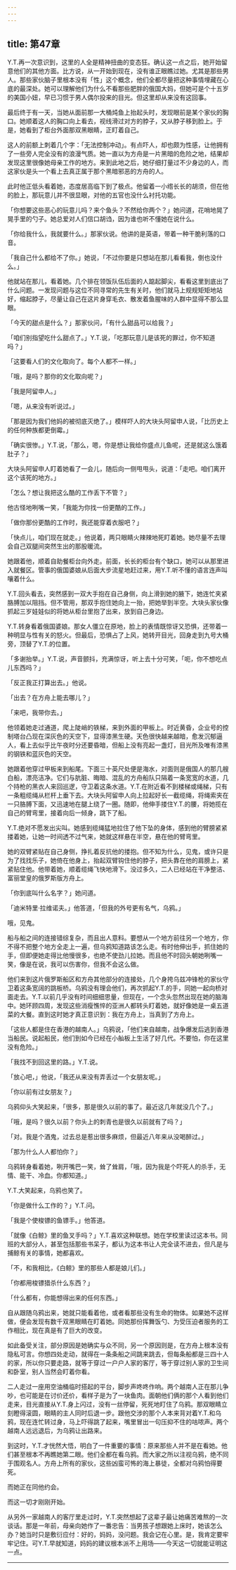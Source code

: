 ```yaml
---
---
---
```

title: 第47章
---

Y.T.再一次意识到，这里的人全是精神扭曲的变态狂。确认这一点之后，她开始留意他们的其他方面。比方说，从一开始到现在，没有谁正眼瞧过她。尤其是那些男人。那些家伙脑子里根本没有「性」这个概念，他们全都尽量把这种事情埋藏在心底的最深处。她可以理解他们为什么不看那些肥胖的俄国大妈，但她可是个十五岁的美国小妞，早已习惯于男人偶尔投来的目光。但这里却从来没有这回事。

最后终于有一天，当她从面前那一大桶炖鱼上抬起头时，发现眼前是某个家伙的胸口。她顺着这人的胸口向上看去，视线滑过对方的脖子，又从脖子移到脸上。于是，她看到了柜台外面那双黑眼睛，正盯着自己。

这人的前额上刺着几个字：「无法控制冲动」。有点吓人，却也颇为性感，让他拥有了一些旁人完全没有的浪漫气质。她一直以为方舟是一片黑暗的危险之地，结果却发现这里很像她母亲工作的地方。来到此地之后，她仔细打量过不少身边的人，而这家伙是头一个看上去真正属于那个黑暗邪恶的方舟的人。

此时他正低头看着她，态度居高临下到了极点。他留着一小绺长长的胡须，但在他的脸上，那玩意儿并不很显眼，对他的五官也没什么衬托功能。

「你想要这些恶心的玩意儿吗？来个鱼头？不然给你两个？」她问道，花哨地晃了晃手里的勺子。她总爱对人们信口胡诌，因为谁也听不懂她在说什么。

「你给我什么，我就要什么。」那家伙说。他讲的是英语，带着一种干脆利落的口音。

「我自己什么都给不了你。」她说，「不过你要是只想站在那儿看看我，倒也没什么。」

他就站在那儿，看着她。几个排在领饭队伍后面的人踮起脚尖，看看这里到底出了什么问题。一发现问题与这位不同寻常的先生有关时，他们就马上规规矩矩地站好，缩起脖子，尽量让自己在这片身穿毛衣、散发着鱼腥味的人群中显得不那么显眼。

「今天的甜点是什么？」那家伙问，「有什么甜品可以给我？」

「咱们别指望吃什么甜点了。」Y.T.说，「吃那玩意儿是该死的罪过，你不知道吗？」

「这要看人们的文化取向了。每个人都不一样。」

「哦，是吗？那你的文化取向呢？」

「我是阿留申人。」

「嗯，从来没有听说过。」

「那是因为我们他妈的被彻底灭绝了。」模样吓人的大块头阿留申人说，「比历史上的任何种族都更倒霉。」

「确实很惨。」Y.T.说，「那么，嗯，你是想让我给你盛点儿鱼呢，还是就这么饿着肚子？」

大块头阿留申人盯着她看了一会儿，随后向一侧甩甩头，说道：「走吧。咱们离开这个该死的地方。」

「怎么？想让我把这么酷的工作丢下不管？」

他古怪地咧嘴一笑，「我能为你找一份更酷的工作。」

「做你那份更酷的工作时，我还能穿着衣服吧？」

「快点儿，咱们现在就走。」他说着，两只眼睛火辣辣地死盯着她。她尽量不去理会自己双腿间突然生出的那股暖流。

她跟着他，顺着自助餐柜台向外走。前面，长长的柜台有个缺口，她可以从那里进入就餐区。管事的俄国婆娘从后面大步流星地赶过来，用Y.T.听不懂的语言连声叫嚷着什么。

Y.T.回头看去，突然感到一双大手抱在自己身侧，向上滑到她的腋下，她连忙夹紧胳膊加以阻挡。但不管用，那双手抱住她向上一抬，把她举到半空。大块头家伙像抓起三岁娃娃似的将她从柜台里抱了出来，放到自己身边。

Y.T.转身看着俄国婆娘。那女人僵立在原地，脸上的表情既惊讶又恐惧，还带着一种明显与性有关的怒火。但最后，恐惧占了上风，她转开目光，回身走到九号大桶旁，顶替了Y.T.的位置。

「多谢抬举。」Y.T.说，声音颤抖，充满惊讶，听上去十分可笑，「呃，你不想吃点儿东西吗？」

「反正我正打算出去。」他说。

「出去？在方舟上能去哪儿？」

「来吧，我带你去。」

他领着她走过通道，爬上陡峭的铁梯，来到外面的甲板上。时近黄昏，企业号的控制塔台凸现在深灰色的天空下，显得漆黑生硬。天色很快越来越暗，愈发沉郁逼人，看上去似乎比午夜时分还要昏暗，但船上没有亮起一盏灯，目光所及唯有漆黑的钢铁和蓝灰色的天空。

她跟着他穿过甲板来到船尾。下面三十英尺处便是海水，对面则是俄国人的那几艘白船，漂亮洁净。它们与肮脏、晦暗、混乱的方舟船队只隔着一条宽宽的水道，几个持枪的黑衣人来回巡逻，守卫着这条水道。Y.T.在附近看不到楼梯或绳梯，只有一条粗缆绳从栏杆上垂下去。大块头阿留申人向上拉起好长一截缆绳，将绳索夹在一只胳膊下面，又迅速地在腿上绕了一圈。随即，他伸手搂住Y.T.的腰，将她揽在自己的臂弯里，接着向后一倾身，跳下了船。

Y.T.绝对不愿发出尖叫。她感到缆绳猛地拉住了他下坠的身体，感到他的臂膀紧紧搂着她，让她一时间透不过气来，她就这样悬在半空，悬在他的臂弯里。

她的双臂紧贴在自己身侧，挣扎着反抗他的搂抱。但不知为什么，见鬼，或许只是为了找找乐子，她倚在他身上，抬起双臂钩住他的脖子，把头靠在他的肩膀上，紧紧贴住他。他带着她，顺着缆绳飞快地滑下。没过多久，二人已经站在干净整洁、富丽堂皇的俄罗斯版方舟上。

「你到底叫什么名字？」她问道。

「迪米特里·拉维诺夫。」他答道，「但我的外号更有名气，乌鸦。」

哦，见鬼。

船与船之间的连接错综复杂，而且出人意料。要想从一个地方前往另一个地方，你不得不把整个地方全走上一遍，但乌鸦知道路该怎么走。有时他伸出手，抓住她的手，但即便她走得比他慢很多，也绝不使劲儿拉她。而且他不时回头朝她咧嘴一笑，像是在说，我可以伤害你，但我不会这么做。

他们来到这片俄罗斯船区和方舟其他部分的连接处，几个身挎乌兹冲锋枪的家伙守卫着这条宽阔的跳板桥。乌鸦没有理会他们，再次抓起Y.T.的手，同她一起向桥对面走去。Y.T.以前几乎没有时间细细思量，但现在，一个念头忽然出现在她的脑海中。她环顾四周，发现这些消瘦憔悴的亚洲人都转头盯着她，就好像她是一桌五道菜的大餐。直到这时她才真正意识到：我在方舟上，当真到了方舟上。

「这些人都是住在香港的越南人。」乌鸦说，「他们来自越南，战争爆发后逃到香港当船民。说起船民，他们到如今已经在小舢板上生活了好几代。不要怕，你在这里没有危险。」

「我找不到回这里的路。」Y.T.说。

「放心吧，」他说，「我还从来没有弄丢过一个女朋友呢。」

「你以前有过女朋友？」

乌鸦仰头大笑起来，「很多，那是很久以前的事了。最近这几年就没几个了。」

「哦，是吗？很久以前？你头上的刺青也是很久以前就有了吗？」

「对。我是个酒鬼，过去总是惹出很多麻烦，但最近八年来从没喝醉过。」

「那为什么人人都怕你？」

乌鸦转身看着她，咧开嘴巴一笑，耸了耸肩，「哦，因为我是个吓死人的杀手，无情、能干、冷血。你都知道。」

Y.T.大笑起来，乌鸦也笑了。

「你是做什么工作的？」Y.T.问。

「我是个使梭镖的鱼镖手。」他答道。

「就像《白鲸》里的鱼叉手吗？」Y.T.喜欢这种联想。她在学校里读过这本书。同班的大部分人，甚至包括那些书呆子，都认为这本书让人完全读不进去，但凡是与捕鲸有关的事情，她都喜欢。

「不，和我相比，《白鲸》里的那些人都是娘儿们。」

「你都用梭镖猎杀什么东西？」

「什么都有，你能想得出来的任何东西。」

自从跟随乌鸦出来，她就只能看着他，或者看那些没有生命的物体。如果她不这样做，便会发现有数千双黑眼睛在盯着她。同她那份挥舞饭勺、为受压迫者服务的工作相比，现在真是有了巨大的改变。

如此备受关注，部分原因是她确实与众不同，另一个原因则是，在方舟上根本没有隐私可言。你想四处走动，就得在一条条船之间跳来跳去，但每条船都是三四十人的家，所以你只要走路，就等于穿过一户户人家的客厅，等于穿过别人家的卫生间和卧室，别人当然会盯着你看。

二人走过一座用空油桶临时搭起的平台，脚步声咚咚作响。两个越南人正在那儿争吵，也可能是在讨价还价，看样子是为了一块鱼肉。面朝他们俩的那个人看到他们走来，目光直接从Y.T.身上闪过，没有一丝停留，死死地盯住了乌鸦。那双眼睛立刻瞪得滚圆，眼睛的主人同时后退一步。跟他交涉的那个人本来背对着Y.T.和乌鸦，现在连忙转过身，马上吓得跳了起来，嘴里冒出一句压抑不住的咕哝声。两个越南人远远退后，为乌鸦让出路来。

到这时，Y.T.才恍然大悟，明白了一件重要的事情：原来那些人并不是在看她。他们甚至根本不再瞧她第二眼。他们全都在看乌鸦。而大家之所以注视乌鸦，绝不同于围观名人。方舟上所有的家伙，这些凶蛮可怖的海上暴徒，全都对乌鸦怕得要死。

而她正在同他约会。

而这一切才刚刚开始。

从另外一家越南人的客厅里走过时，Y.T.突然想起了这辈子最让她痛苦难熬的一次谈话。那是一年前，母亲向她作了一番忠告：当男孩子想跟她上床时，她该怎么办？她当时只是敷衍应付：好的，妈妈，没问题。我会记在心里。是，我肯定要牢牢记住。可Y.T.早就知道，妈妈的建议根本派不上用场——今天这一切就能证明这一点。



* * *